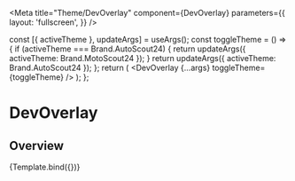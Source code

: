 


<Meta
  title="Theme/DevOverlay"
  component={DevOverlay}
  parameters={{
    layout: 'fullscreen',
  }}
/>

  const [{ activeTheme }, updateArgs] = useArgs();
  const toggleTheme = () => {
    if (activeTheme === Brand.AutoScout24) {
      return updateArgs({ activeTheme: Brand.MotoScout24 });
    }
    return updateArgs({ activeTheme: Brand.AutoScout24 });
  };
  return (
    <ThemeProvider theme={activeTheme}>
      <FullHeight>
        <DevOverlay {...args} toggleTheme={toggleTheme} />
      </FullHeight>
    </ThemeProvider>
  );
};

# DevOverlay

## Overview

<Canvas>
  <Story
    name="DevOverlay"
    args={{
      variables: [
        {
          name: 'version',
          value: 'v1-storybook-demo',
        },
        {
          name: 'env',
          value: 'storybook',
        },
      ],
      activeTheme: Brand.AutoScout24,
    }}
    argTypes={{
      activeTheme: {
        options: [Brand.AutoScout24, Brand.MotoScout24],
        control: 'select',
      },
    }}
  >
    {Template.bind({})}
  </Story>
</Canvas>
